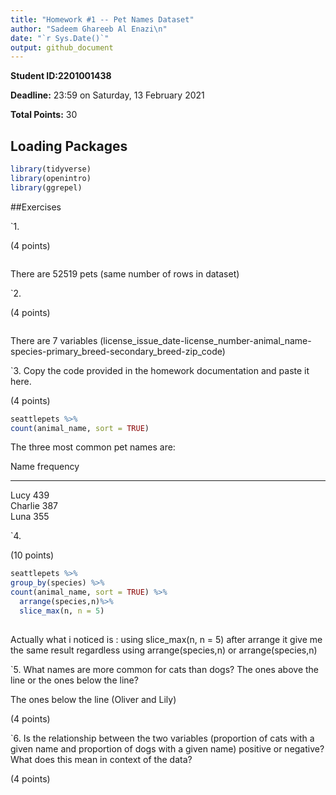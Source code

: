 ```yaml
---
title: "Homework #1 -- Pet Names Dataset"
author: "Sadeem Ghareeb Al Enazi\n"
date: "`r Sys.Date()`"
output: github_document
---
```


**Student ID:2201001438**

**Deadline:** 23:59 on Saturday, 13 February 2021

**Total Points:** 30


## Loading Packages

```r

library(tidyverse)
library(openintro)
library(ggrepel)
```


##Exercises

`1.

(4 points)
```r

```
There are 52519 pets (same number of rows in dataset)



`2.

(4 points)

```r

```
There are 7 variables (license_issue_date-license_number-animal_name-species-primary_breed-secondary_breed-zip_code)


`3. Copy the code provided in the homework documentation and paste it here. 

(4 points)

```r
seattlepets %>%
count(animal_name, sort = TRUE)

```
The three most common pet names are: 

Name  frequency

---------------

Lucy  	439			
Charlie	387			
Luna  	355	



`4.

(10 points)

```r
seattlepets %>%
group_by(species) %>%
count(animal_name, sort = TRUE) %>%
  arrange(species,n)%>%
  slice_max(n, n = 5)
  


```
Actually what i noticed is : using slice_max(n, n = 5) after arrange it give me the same result regardless using arrange(species,n) or arrange(species,n) 

`5.  What names are more common for cats than dogs? The ones above the line or the ones below the line?


The ones below the line (Oliver and Lily)

(4 points)

`6. Is the relationship between the two variables (proportion of cats with a given name and proportion of dogs with a given name) positive or negative? What does this mean in context of the data?




(4 points)